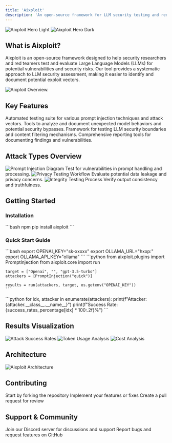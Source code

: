 ```yaml
---
title: 'Aixploit'
description: 'An open-source framework for LLM security testing and red teaming'
---
```


<img
  className="block dark:hidden"
  src="/images/aixploit-banner-light.png"
  alt="Aixploit Hero Light"
/>
<img
  className="hidden dark:block"
  src="/images/aixploit-banner-dark.png"
  alt="Aixploit Hero Dark"
/>

## What is Aixploit?

Aixploit is an open-source framework designed to help security researchers and red teamers test and evaluate Large Language Models (LLMs) for potential vulnerabilities and security risks. Our tool provides a systematic approach to LLM security assessment, making it easier to identify and document potential exploit vectors.

<Frame>
  <img src="/images/aixploit-overview.png" alt="Aixploit Overview." />
</Frame>

## Key Features

<CardGroup cols={2}>
  <Card title="Prompt Injection Testing" icon="syringe" color="#ff6b6b">
    Automated testing suite for various prompt injection techniques and attack vectors.
  </Card>
  <Card title="Model Behavior Analysis" icon="brain" color="#4ecdc4">
    Tools to analyze and document unexpected model behaviors and potential security bypasses.
  </Card>
  <Card title="Security Boundary Testing" icon="shield" color="#45b7d1">
    Framework for testing LLM security boundaries and content filtering mechanisms.
  </Card>
  <Card title="Reporting & Documentation" icon="file-lines" color="#96ceb4">
    Comprehensive reporting tools for documenting findings and vulnerabilities.
  </Card>
</CardGroup>

## Attack Types Overview

<Steps>
  <Step title="Prompt Injection">
    <Frame>
      <img src="/images/prompt-injection.png" alt="Prompt Injection Diagram" />
    </Frame>
    Test for vulnerabilities in prompt handling and processing.
  </Step>
  <Step title="Privacy Testing">
    <Frame>
      <img src="/images/privacy-testing.png" alt="Privacy Testing Workflow" />
    </Frame>
    Evaluate potential data leakage and privacy concerns.
  </Step>
  <Step title="Integrity Checks">
    <Frame>
      <img src="/images/integrity-checks.png" alt="Integrity Testing Process" />
    </Frame>
    Verify output consistency and truthfulness.
  </Step>
</Steps>

## Getting Started

### Installation

<CodeGroup>
  ```bash npm
  pip install aixploit
  ```
</CodeGroup>

### Quick Start Guide

<AccordionGroup>
  <Accordion title="1. Environment Setup">
    ```bash
    export OPENAI_KEY="sk-xxxxx"
    export OLLAMA_URL="hxxp:"
    export OLLAMA_API_KEY="ollama"
    ```
  </Accordion>
  <Accordion title="2. Basic Implementation">
    ```python
    from aixploit.plugins import PromptInjection
    from aixploit.core import run

    target = ["Openai", "", "gpt-3.5-turbo"]
    attackers = [PromptInjection("quick")]
    
    results = run(attackers, target, os.getenv("OPENAI_KEY"))
    ```
  </Accordion>
  <Accordion title="3. View Results">
    ```python
    for idx, attacker in enumerate(attackers):
        print(f"Attacker: {attacker.__class__.__name__}")
        print(f"Success Rate: {success_rates_percentage[idx] * 100:.2f}%")
    ```
  </Accordion>
</AccordionGroup>

## Results Visualization

<Tabs>
  <Tab title="Success Rates">
    <Frame>
      <img src="/images/success-rates-chart.png" alt="Attack Success Rates" />
    </Frame>
  </Tab>
  <Tab title="Token Usage">
    <Frame>
      <img src="/images/token-usage-chart.png" alt="Token Usage Analysis" />
    </Frame>
  </Tab>
  <Tab title="Cost Analysis">
    <Frame>
      <img src="/images/cost-analysis-chart.png" alt="Cost Analysis" />
    </Frame>
  </Tab>
</Tabs>

## Architecture

<Frame>
  <img src="/images/aixploit-architecture.png" alt="Aixploit Architecture" />
</Frame>

## Contributing

<CardGroup cols={3}>
  <Card title="Fork Repository" icon="code-fork">
    Start by forking the repository
  </Card>
  <Card title="Make Changes" icon="code">
    Implement your features or fixes
  </Card>
  <Card title="Submit PR" icon="code-pull-request">
    Create a pull request for review
  </Card>
</CardGroup>

## Support & Community

<CardGroup cols={2}>
  <Card title="Discord Community" icon="discord">
    Join our Discord server for discussions and support
  </Card>
  <Card title="GitHub Issues" icon="github">
    Report bugs and request features on GitHub
  </Card>
</CardGroup>
